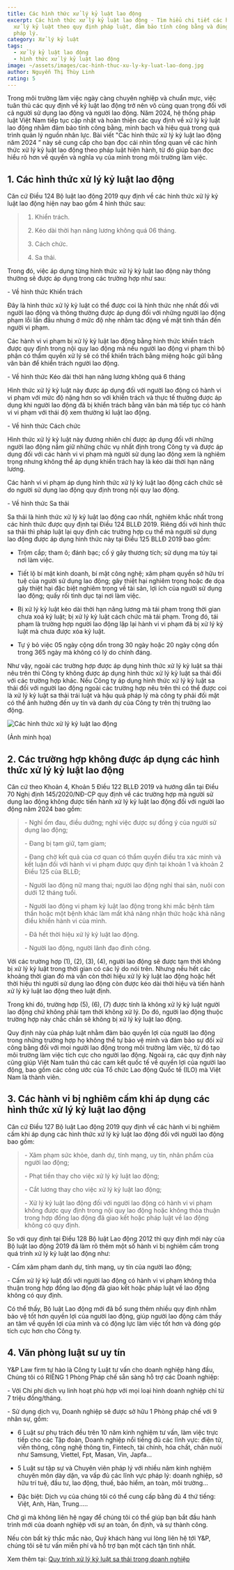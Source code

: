 ```yaml
---
title: Các hình thức xử lý kỷ luật lao động
excerpt: Các hình thức xử lý kỷ luật lao động - Tìm hiểu chi tiết các hình thức
  xử lý kỷ luật theo quy định pháp luật, đảm bảo tính công bằng và đúng trình tự
  pháp lý.
category: Xử lý kỷ luật
tags:
  - xử lý kỷ luật lao động
  - hình thức xử lý kỷ luật lao động
image: ~/assets/images/cac-hinh-thuc-xu-ly-ky-luat-lao-dong.jpg
author: Nguyễn Thị Thùy Linh
rating: 5
---
```

Trong môi trường làm việc ngày càng chuyên nghiệp và chuẩn mực, việc tuân thủ các quy định về kỷ luật lao động trở nên vô cùng quan trọng đối với cả người sử dụng lao động và người lao động. Năm 2024, hệ thống pháp luật Việt Nam tiếp tục cập nhật và hoàn thiện các quy định về xử lý kỷ luật lao động nhằm đảm bảo tính công bằng, minh bạch và hiệu quả trong quá trình quản lý nguồn nhân lực. Bài viết "Các hình thức xử lý kỷ luật lao động năm 2024 ” này sẽ cung cấp cho bạn đọc cái nhìn tổng quan về các hình thức xử lý kỷ luật lao động theo pháp luật hiện hành, từ đó giúp bạn đọc hiểu rõ hơn về quyền và nghĩa vụ của mình trong môi trường làm việc.

## 1. Các hình thức xử lý kỷ luật lao động

Căn cứ Điều 124 Bộ luật lao động 2019 quy định về các hình thức xử lý kỷ luật lao động hiện nay bao gồm 4 hình thức sau:

> 1. Khiển trách.
>
> 2. Kéo dài thời hạn nâng lương không quá 06 tháng.
>
> 3. Cách chức.
>
> 4. Sa thải.

Trong đó, việc áp dụng từng hình thức xử lý kỷ luật lao động này thông thường sẽ được áp dụng trong các trường hợp như sau:

\- Về hình thức Khiển trách

Đây là hình thức xử lý kỷ luật có thể được coi là hình thức nhẹ nhất đối với người lao động và thông thường được áp dụng đối với những người lao động phạm lỗi lần đầu nhưng ở mức độ nhẹ nhằm tác động về mặt tinh thần đến người vi phạm.

Các hành vi vi phạm bị xử lý kỷ luật lao động bằng hình thức khiển trách được quy định trong nội quy lao động mà nếu người lao động vi phạm thì bộ phận có thẩm quyền xử lý sẽ có thể khiển trách bằng miệng hoặc gửi bằng văn bản để khiển trách người lao động.

\- Về hình thức Kéo dài thời hạn nâng lương không quá 6 tháng

Hình thức xử lý kỷ luật này được áp dụng đối với người lao động có hành vi vi phạm với mức độ nặng hơn so với khiển trách và thực tế thường được áp dụng khi người lao động đã bị khiển trách bằng văn bản mà tiếp tục có hành vi vi phạm với thái độ xem thường kỉ luật lao động.

\- Về hình thức Cách chức

Hình thức xử lý kỷ luật này đương nhiên chỉ được áp dụng đối với những người lao động nắm giữ những chức vụ nhất định trong Công ty và được áp dụng đối với các hành vi vi phạm mà người sử dụng lao động xem là nghiêm trọng nhưng không thể áp dụng khiển trách hay là kéo dài thời hạn nâng lương.

Các hành vi vi phạm áp dụng hình thức xử lý kỷ luật lao động cách chức sẽ do người sử dụng lao động quy định trong nội quy lao động.

\- Về hình thức Sa thải

Sa thải là hình thức xử lý kỷ luật lao động cao nhất, nghiêm khắc nhất trong các hình thức được quy định tại Điều 124 BLLĐ 2019. Riêng đối với hình thức sa thải thì pháp luật lại quy định các trường hợp cụ thể mà người sử dụng lao động được áp dụng hình thức này tại Điều 125 BLLĐ 2019 bao gồm:

+ Trộm cắp; tham ô; đánh bạc; cố ý gây thương tích; sử dụng ma túy tại nơi làm việc.

+ Tiết lộ bí mật kinh doanh, bí mật công nghệ; xâm phạm quyền sở hữu trí tuệ của người sử dụng lao động; gây thiệt hại nghiêm trọng hoặc đe dọa gây thiệt hại đặc biệt nghiêm trọng về tài sản, lợi ích của người sử dụng lao động; quấy rối tình dục tại nơi làm việc.

+ Bị xử lý kỷ luật kéo dài thời hạn nâng lương mà tái phạm trong thời gian chưa xoá kỷ luật; bị xử lý kỷ luật cách chức mà tái phạm. Trong đó, tái phạm là trường hợp người lao động lặp lại hành vi vi phạm đã bị xử lý kỷ luật mà chưa được xóa kỷ luật.

+ Tự ý bỏ việc 05 ngày cộng dồn trong 30 ngày hoặc 20 ngày cộng dồn trong 365 ngày mà không có lý do chính đáng.

Như vậy, ngoài các trường hợp được áp dụng hình thức xử lý kỷ luật sa thải nêu trên thì Công ty không được áp dụng hình thức xử lý kỷ luật sa thải đối với các trường hợp khác. Nếu Công ty áp dụng hình thức xử lý kỷ luật sa thải đối với người lao động ngoài các trường hợp nêu trên thì có thể được coi là xử lý kỷ luật sa thải trái luật và hậu quả pháp lý mà công ty phải đối mặt có thể ảnh hưởng đến uy tín và danh dự của Công ty trên thị trường lao động.

![Các hình thức xử lý kỷ luật lao động](~/assets/images/cac-hinh-thuc-xu-ly-ky-luat-lao-dong.png "Các hình thức xử lý kỷ luật lao động")

(Ảnh minh họa)

## 2. Các trường hợp không được áp dụng các hình thức xử lý kỷ luật lao động 

Căn cứ theo Khoản 4, Khoản 5 Điều 122 BLLĐ 2019 và hướng dẫn tại Điều 70 Nghị định 145/2020/NĐ-CP quy định về các trường hợp mà người sử dụng lao động không được tiến hành xử lý kỷ luật lao động đối với người lao động năm 2024 bao gồm:

> \- Nghỉ ốm đau, điều dưỡng; nghỉ việc được sự đồng ý của người sử dụng lao động;
>
> \- Đang bị tạm giữ, tạm giam;
>
> \- Đang chờ kết quả của cơ quan có thẩm quyền điều tra xác minh và kết luận đối với hành vi vi phạm được quy định tại khoản 1 và khoản 2 Điều 125 của BLLĐ;
>
> \- Người lao động nữ mang thai; người lao động nghỉ thai sản, nuôi con dưới 12 tháng tuổi.
>
> \- Người lao động vi phạm kỷ luật lao động trong khi mắc bệnh tâm thần hoặc một bệnh khác làm mất khả năng nhận thức hoặc khả năng điều khiển hành vi của mình.
>
> \- Đã hết thời hiệu xử lý kỷ luật lao động.
>
> \- Người lao động, người lãnh đạo đình công. 

Với các trường hợp (1), (2), (3), (4), người lao động sẽ được tạm thời không bị xử lý kỷ luật trong thời gian có các lý do nói trên. Nhưng nếu hết các khoảng thời gian đó mà vẫn còn thời hiệu xử lý kỷ luật lao động hoặc hết thời hiệu thì người sử dụng lao động còn được kéo dài thời hiệu và tiến hành xử lý kỷ luật lao động theo luật định.

Trong khi đó, trường hợp (5), (6), (7) được tính là không xử lý kỷ luật người lao động chứ không phải tạm thời không xử lý. Do đó, người lao động thuộc trường hợp này chắc chắn sẽ không bị xử lý kỷ luật lao động.

Quy định này của pháp luật nhằm đảm bảo quyền lợi của người lao động trong những trường hợp họ không thể tự bảo vệ mình và đảm bảo sự đối xử công bằng đối với mọi người lao động trong môi trường làm việc, từ đó tạo môi trường làm việc tích cực cho người lao động. Ngoài ra, các quy định này cũng giúp Việt Nam tuân thủ các cam kết quốc tế về quyền lợi của người lao động, bao gồm các công ước của Tổ chức Lao động Quốc tế (ILO) mà Việt Nam là thành viên.

## 3. Các hành vi bị nghiêm cấm khi áp dụng các hình thức xử lý kỷ luật lao động

Căn cứ Điều 127 Bộ luật Lao động 2019 quy định về các hành vi bị nghiêm cấm khi áp dụng các hình thức xử lý kỷ luật lao động đối với người lao động bao gồm:

> \- Xâm phạm sức khỏe, danh dự, tính mạng, uy tín, nhân phẩm của người lao động;
>
> \- Phạt tiền thay cho việc xử lý kỷ luật lao động;
>
> \- Cắt lương thay cho việc xử lý kỷ luật lao động;
>
> \- Xử lý kỷ luật lao động đối với người lao động có hành vi vi phạm không được quy định trong nội quy lao động hoặc không thỏa thuận trong hợp đồng lao động đã giao kết hoặc pháp luật về lao động không có quy định.

So với quy định tại Điều 128 Bộ luật Lao động 2012 thì quy định mới này của Bộ luật lao động 2019 đã làm rõ thêm một số hành vi bị nghiêm cấm trong quá trình xử lý kỷ luật lao động như:

\- Cấm xâm phạm danh dự, tính mạng, uy tín của người lao động;

\- Cấm xử lý kỷ luật đối với người lao động có hành vi vi phạm không thỏa thuận trong hợp đồng lao động đã giao kết hoặc pháp luật về lao động không có quy định.

Có thể thấy, Bộ luật Lao động mới đã bổ sung thêm nhiều quy định nhằm bảo vệ tốt hơn quyền lợi của người lao động, giúp người lao động cảm thấy an tâm về quyền lợi của mình và có động lực làm việc tốt hơn và đóng góp tích cực hơn cho Công ty.

## 4. Văn phòng luật sư uy tín 

Y&P Law firm tự hào là Công ty Luật tư vấn cho doanh nghiệp hàng đầu, Chúng tôi có RIÊNG 1 Phòng Pháp chế sẵn sàng hỗ trợ các Doanh nghiệp:

\- Với Chi phí dịch vụ linh hoạt phù hợp với mọi loại hình doanh nghiệp chỉ từ 7 triệu đồng/tháng.

\- Sử dụng dịch vụ, Doanh nghiệp sẽ được sở hữu 1 Phòng pháp chế với 9 nhân sự, gồm:

+ 6 Luật sư phụ trách đều trên 10 năm kinh nghiệm tư vấn, làm việc trực tiếp cho các Tập đoàn, Doanh nghiệp nổi tiếng đủ các lĩnh vực: điện tử, viễn thông, công nghệ thông tin, Fintech, tài chính, hóa chất, chăn nuôi như Samsung, Viettel, Fpt, Masan, Vin, Japfa...

+ 5 Luật sư tập sự và Chuyên viên pháp lý với nhiều năm kinh nghiệm chuyên môn dày dặn, va vấp đủ các lĩnh vực pháp lý: doanh nghiệp, sở hữu trí tuệ, đầu tư, lao động, thuế, bảo hiểm, an toàn, môi trường...

+ Đặc biệt: Dịch vụ của chúng tôi có thể cung cấp bằng đủ 4 thứ tiếng: Việt, Anh, Hàn, Trung.....

Chờ gì mà không liên hệ ngay để chúng tôi có thể giúp bạn bắt đầu hành trình mới của doanh nghiệp với sự an toàn, ổn định, và sự thành công.

Nếu còn bất kỳ thắc mắc nào, Quý khách hàng vui lòng liên hệ tới Y&P, chúng tôi sẽ tư vấn miễn phí và hỗ trợ bạn một cách tận tình nhất.

Xem thêm tại: [Quy trình xử lý kỷ luật sa thải trong doanh nghiệp](https://yplawfirm.vn/lao-dong/quy-trinh-xu-ly-ky-luat-sa-thai-trong-doanh-nghiep)

